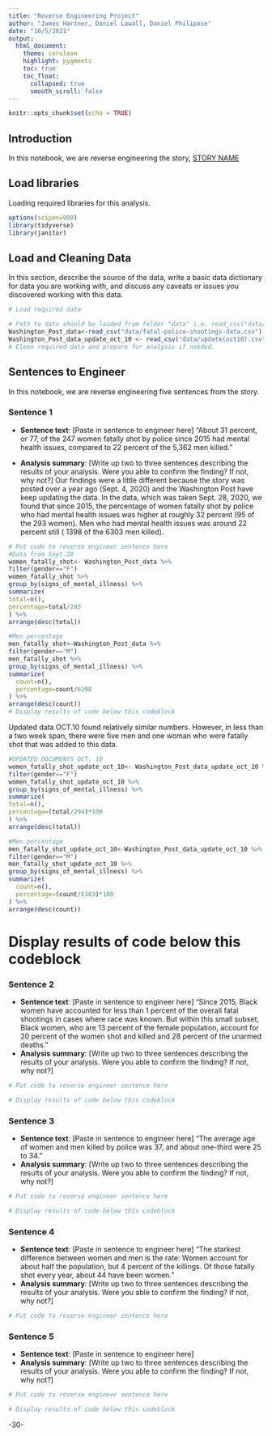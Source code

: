 ```yaml
---
title: "Reverse Engineering Project"
author: "James Hartner, Daniel Lawall, Daniel Philipose"
date: "10/5/2021"
output:
  html_document:
    theme: cerulean
    highlight: pygments
    toc: true
    toc_float:
      collapsed: true
      smooth_scroll: false
---
```


```r
knitr::opts_chunk$set(echo = TRUE)
```

## Introduction 

In this notebook, we are reverse engineering the story, [STORY NAME](STORY URL)

## Load libraries

Loading required libraries for this analysis.

```r
options(scipen=999)
library(tidyverse)
library(janitor)
```

## Load and Cleaning Data

In this section, describe the source of the data, write a basic data dictionary for data you are working with, and discuss any caveats or issues you discovered working with this data. 

```r
# Load required data

# Path to data should be loaded from folder "data" i.e. read_csv("data/name_of_data.csv")
Washington_Post_data<-read_csv("data/fatal-police-shootings-data.csv")
Washington_Post_data_update_oct_10 <- read_csv("data/update(oct10).csv")
# Clean required data and prepare for analysis if needed. 


```

## Sentences to Engineer
In this notebook, we are reverse engineering five sentences from the story.

### Sentence 1

* **Sentence text**: [Paste in sentence to engineer here]
"About 31 percent, or 77, of the 247 women fatally shot by police since 2015 had mental health issues, compared to 22 percent of the 5,362 men killed."

* **Analysis summary**: [Write up two to three sentences describing the results of your analysis.  Were you able to confirm the finding? If not, why not?]
Our findings were a little different because the story was posted over a year ago (Sept. 4, 2020) and the Washington Post have keep updating the data. In the data, which was taken Sept. 28, 2020, we found that since 2015, the percentage of women fatally shot by police who had mental health issues was higher at roughly 32 percent (95 of the 293 women). Men who had mental health issues was around 22 percent still ( 1398 of the 6303 men killed).



```r
# Put code to reverse engineer sentence here
#Data from Sept.28
women_fatally_shot<- Washington_Post_data %>%
filter(gender=="F")
women_fatally_shot %>%
group_by(signs_of_mental_illness) %>%
summarize(
total=n(),
percentage=total/293
) %>%
arrange(desc(total))

#Men percentage
men_fatally_shot<-Washington_Post_data %>%
filter(gender=="M")
men_fatally_shot %>%
group_by(signs_of_mental_illness) %>%
summarize(
  count=n(),
  percentage=count/6298
) %>%
arrange(desc(count))
# Display results of code below this codeblock

```

Updated data OCT.10 found relatively similar numbers. However, in less than a two week span, there were five men and one woman who were fatally shot that was added to this data.
```r
#UPDATED DOCUMENTS OCT. 10
women_fatally_shot_update_oct_10<- Washington_Post_data_update_oct_10 %>%
filter(gender=="F")
women_fatally_shot_update_oct_10 %>%
group_by(signs_of_mental_illness) %>%
summarize(
total=n(),
percentage=(total/294)*100
) %>%
arrange(desc(total))

#Men percentage
men_fatally_shot_update_oct_10<-Washington_Post_data_update_oct_10 %>%
filter(gender=="M")
men_fatally_shot_update_oct_10 %>%
group_by(signs_of_mental_illness) %>%
summarize(
  count=n(),
  percentage=(count/6303)*100
) %>%
arrange(desc(count))
```

# Display results of code below this codeblock

### Sentence 2

* **Sentence text**: [Paste in sentence to engineer here]
"Since 2015, Black women have accounted for less than 1 percent of the overall fatal shootings in cases where race was known. But within this small subset, Black women, who are 13 percent of the female population, account for 20 percent of the women shot and killed and 28 percent of the unarmed deaths."
* **Analysis summary**: [Write up two to three sentences describing the results of your analysis.  Were you able to confirm the finding? If not, why not?]

```r
# Put code to reverse engineer sentence here

# Display results of code below this codeblock

```

### Sentence 3

* **Sentence text**: [Paste in sentence to engineer here]
"The average age of women and men killed by police was 37, and about one-third were 25 to 34."
* **Analysis summary**: [Write up two to three sentences describing the results of your analysis.  Were you able to confirm the finding? If not, why not?]


```r
# Put code to reverse engineer sentence here 

# Display results of code below this codeblock

```

### Sentence 4
* **Sentence text**: [Paste in sentence to engineer here]
"The starkest difference between women and men is the rate: Women account for about half the population, but 4 percent of the killings. Of those fatally shot every year, about 44 have been women."
* **Analysis summary**: [Write up two to three sentences describing the results of your analysis.  Were you able to confirm the finding? If not, why not?]

```r
# Put code to reverse engineer sentence here

```


### Sentence 5

* **Sentence text**: [Paste in sentence to engineer here]
* **Analysis summary**: [Write up two to three sentences describing the results of your analysis.  Were you able to confirm the finding? If not, why not?]

```r
# Put code to reverse engineer sentence here

# Display results of code below this codeblock

```

-30-